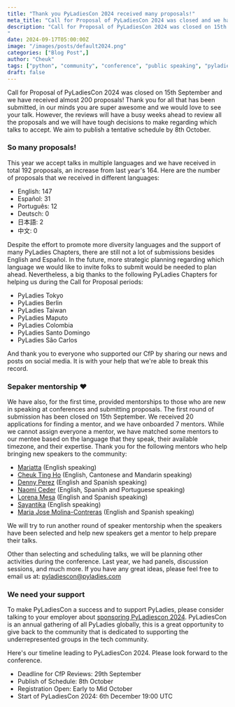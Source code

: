 ```yaml
---
title: "Thank you PyLadiesCon 2024 received many proposals!"
meta_title: "Call for Proposal of PyLadiesCon 2024 was closed and we have received almost 200 proposals!"
description: "Call for Proposal of PyLadiesCon 2024 was closed on 15th September and we have received almost 200 proposals! Thank you for all that has been submitted, in our minds you are super awesome and we would love to see your talk. However, the reviews will have a busy weeks ahead to review all the proposals and we will have tough decisions to make regarding which talks to accept. We aim to publish a tentative schedule by 8th October.
"
date: 2024-09-17T05:00:00Z
image: "/images/posts/default2024.png"
categories: ["Blog Post",]
author: "Cheuk"
tags: ["python", "community", "conference", "public speaking", "pyladies", "pyldiescon2024"]
draft: false
---
```


Call for Proposal of PyLadiesCon 2024 was closed on 15th September and we have received almost 200 proposals! Thank you for all that has been submitted, in our minds you are super awesome and we would love to see your talk. However, the reviews will have a busy weeks ahead to review all the proposals and we will have tough decisions to make regarding which talks to accept. We aim to publish a tentative schedule by 8th October.

### So many proposals!

This year we accept talks in multiple languages and we have received in total 192 proposals, an increase from last year's 164. Here are the number of proposals that we received in different languages:

- English: 147
- Español: 31
- Português: 12
- Deutsch: 0
- 日本語: 2
- 中文: 0

Despite the effort to promote more diversity languages and the support of many PyLadies Chapters, there are still not a lot of submissions besides English and Español. In the future, more strategic planning regarding which language we would like to invite folks to submit would be needed to plan ahead. Nevertheless, a big thanks to the following PyLadies Chapters for helping us during the Call for Proposal periods:

- PyLadies Tokyo
- PyLadies Berlin
- PyLadies Taiwan
- PyLadies Maputo
- PyLadies Colombia
- PyLadies Santo Domingo
- PyLadies São Carlos

And thank you to everyone who supported our CfP by sharing our news and posts on social media. It is with your help that we're able to break this record.
### Sepaker mentorship ❤️

We have also, for the first time, provided mentorships to those who are new in speaking at conferences and submitting proposals. The first round of submission has been closed on 15th September. We received 20 applications for finding a mentor, and we have onboarded 7 mentors. While we cannot assign everyone a mentor, we have matched some mentors to our mentee based on the language that they speak, their available timezone, and their expertise. Thank you for the following mentors who help bringing new speakers to the community:

- [Mariatta](https://mariatta.ca) (English speaking)
- [Cheuk Ting Ho](https://cheuk.dev) (English, Cantonese and Mandarin speaking)
- [Denny Perez](https://www.linkedin.com/in/dennyperez18/) (English and Spanish speaking)
- [Naomi Ceder](https://naomiceder.tech/) (English, Spanish and Portuguese speaking)
- [Lorena Mesa](https://www.linkedin.com/in/lorenamesa/) (English and Spanish speaking)
- [Sayantika](https://www.linkedin.com/in/sayantika-banik/) (English speaking)
- [Maria Jose Molina-Contreras](https://www.linkedin.com/in/mjmolinacontreras/) (English and Spanish speaking)

We will try to run another round of speaker mentorship when the speakers have been selected and help new speakers get a mentor to help prepare their talks.

Other than selecting and scheduling talks, we will be planning other activities during the conference. Last year, we had panels, discussion sessions, and much more. If you have any great ideas, please feel free to email us at: [pyladiescon@pyladies.com](pyladiescon@pyladies.com)

### We need your support

To make PyLadiesCon a success and to support PyLadies, please consider talking to your employer about [sponsoring PyLadiescon 2024](https://conference.pyladies.com/sponsors/). PyLadiesCon is an annual gathering of all PyLadies globally, this is a great opportunity to give back to the community that is dedicated to supporting the underrepresented groups in the tech community.

Here's our timeline leading to PyLadiesCon 2024.
Please look forward to the conference.

- Deadline for CfP Reviews: 29th September
- Publish of Schedule: 8th October
- Registration Open: Early to Mid October
- Start of PyLadiesCon 2024: 6th December 19:00 UTC
